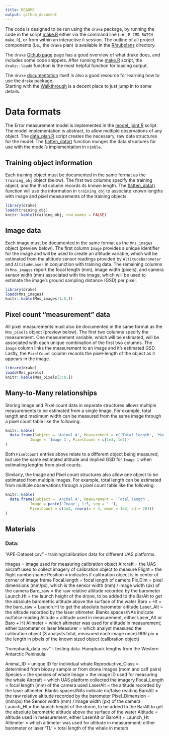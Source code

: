 ```yaml
---
title: README
output: github_document
---
```


The code is designed to be run using the ```drake``` package, by running the 
code in the script [make.R](make.R) either via the command line 
(i.e., ```R CMD BATCH make.R```), or from within an interactive ```R``` session.
The outline of all project components (i.e., the ```drake``` plan) is 
available in the [R/subplans](R/subplans) directory.

The ```drake``` [Github page](https://github.com/ropensci/drake) page has a 
good overview of what drake does, and includes some code snippets.  After 
running the [make.R](make.R) script, the ```drake::loadd``` function is the 
most helpful function for loading output.

The ```drake``` [documentation](https://books.ropensci.org/drake/index.html) 
itself is also a good resource for learning how to use the ```drake``` package.  
Starting with the 
[Walkthrough](https://books.ropensci.org/drake/walkthrough.html#set-the-stage.)
is a decent place to just jump in to some details.


# Data formats

The Error measurement model is implemented in the 
[model_joint.R](R/nimble/model_joint.R) script.  The model implementation is 
abstract, to allow multiple observations of any object.  The 
[data_plan.R](R/subplans/data_plan.R) script creates the necessary, raw data 
structures for the model.  The [flatten_data()](R/nimble/flatten_data.R)
function munges the data structures for use with the model's implementation
in ```nimble```.


## Training object information

Each training object must be documented in the same format as the 
```training_obj``` object (below).  The first two columns specify the 
training object, and the third column records its known length.  The 
[flatten_data()](R/nimble/flatten_data.R)
function will use the information in ```training_obj``` to 
associate known lengths with image and pixel measurements of the training 
objects.


```r
library(drake)
loadd(training_obj)
knitr::kable(training_obj, row.names = FALSE)
```


## Image data

Each image must be documented in the same format as the ```Mns_images``` object
(preview below).  The first column ```Image``` provides a unique identifier for 
the image and will be used to create an altitude variable, which will be 
estimated from the altitude sensor readings provided by ```AltitudeBarometer``` 
and ```AltitudeLaser``` in conjunction with training data.  The remaining 
columns in ```Mns_images``` report the focal length (mm), image width (pixels), 
and camera sensor width (mm) associated with the image, which will be used to 
estimate the image's ground sampling distance (GSD) per pixel.

```r
library(drake)
loadd(Mns_images)
knitr::kable(Mns_images[1:5,])
```

## Pixel count "measurement" data

All pixel measurements must also be documented in the same format as the 
```Mns_pixels``` object (preview below).  The first two columns specify the 
measurement.  One measurement variable, which will be estimated, will be 
associated with each unique combination of the first two columns. The 
```Image``` column links the measurement to an image and it's estimated GSD.
Lastly, the ```PixelCount``` column records the pixel-length of the object as 
it appears in the image.  

```r
library(drake)
loadd(Mns_pixels)
knitr::kable(Mns_pixels[3:8,])
```

## Many-to-Many relationships

Storing Image and Pixel count data in separate structures allows multiple 
measurements to be estimated from a single image.  For example, total length and 
maximum width can be measured from the same image through a pixel count table 
like the following:

```r
knitr::kable(
  data.frame(Subject = 'Animal A', Measurement = c('Total length', 'Max. width'), 
           Image = 'Image 1', PixelCount = c(1e3, 1e2))
)

```

Both ```PixelCount``` entries above relate to a different object being measured, 
but use the same estimated altitude and implied GSD for ```Image 1``` when
estimating lengths from pixel counts.


Similarly, the Image and Pixel count structures also allow one object to be 
estimated from multiple images.  For example, total length can be estimated 
from multiple observations through a pixel count table like the following:

```r
knitr::kable(
  data.frame(Subject = 'Animal A', Measurement = 'Total length', 
           Image = paste('Image', 1:5, sep = ' '), 
           PixelCount = c(1e3, rnorm(n = 4, mean = 1e3, sd = 20)))
)
```



## Materials

### Data:

"APE-Dataset.csv" - training/calibration data for different UAS platforms.

Images = image used for measuring calibration object
Aircraft = the UAS aircraft used to collect imagery of calibration object to measure
Flight = the flight number/name
Position = indicates if calibration object is in center of corner of image frame
Focal.length = focal length of camera
Pix.Dim = pixel dimensions (mm/px), which is the sensor width (mm) / image width (px) of the camera
Baro_raw = the raw relative altitude recorded by the barometer
Launch.Ht = the launch height of the drone, to be added to the BarAlt to get the absolute barometric altitude above the surface of the water
Baro + Ht = the baro_raw + Launch.Ht to get the absolute barometer altitude
Laser_Alt = the altitude recorded by the laser altimeter. Blanks spaces/NAs indicate no/false reading
Alitude = altitude used in measurement, either Laser_Alt or Baro + Ht
Alimeter = which altimeter was used for altitude in measurement; either barometer or laser
Measurer = which analyst measured the calibration object (3 analysts total, measured each image once)
RRR.pix = the length in pixels of the known sized object (calibration object)  


"humpback_data.csv" - testing data. Humpback lengths from the Western Antarctic Peninsula.

Animal_ID = unique ID for individual whale
Reproductive_Class = determined from biopsy sample or from drone images (mom and calf pairs)
Species = the species of whale
Image = the image ID used for measuring the whale
Aircraft = which UAS platform collected the imagery
Focal_Length = focal length (mm) of the camera used
LaserAlt = the altitude recorded by the laser altimeter. Blanks spaces/NAs indicate no/false reading
BaroAlt = the raw relative altitude recorded by the barometer
Pixel_Dimension = (mm/px) the Sensor width (mm) / Image width (px) of the camera
Launch_Ht = the launch height of the drone, to be added to the BarAlt to get the absolute barometric altitude above the surface of the water
Altitude = altitude used in measurement, either LaserAlt or BaroAlt + Launch_Ht
Altimeter = which altimeter was used for altitude in measurement; either barometer or laser
'TL' = total length of the whale in meters